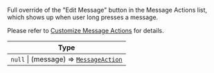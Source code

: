 Full override of the "Edit Message" button in the Message Actions list, which shows up when user long presses a message.

Please refer to [Customize Message Actions](/reactnative/guides/customize-message-actions) for details.

| Type |
| - |
| `null` \| (message) => [`MessageAction`](/reactnative/object-types/message-action) |
